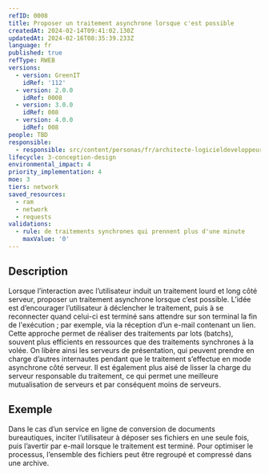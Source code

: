 ```yaml
---
refID: 0008
title: Proposer un traitement asynchrone lorsque c'est possible
createdAt: 2024-02-14T09:41:02.130Z
updatedAt: 2024-02-16T08:35:39.233Z
language: fr
published: true
refType: RWEB
versions:
  - version: GreenIT
    idRef: '112'
  - version: 2.0.0
    idRef: 0008
  - version: 3.0.0
    idRef: 008
  - version: 4.0.0
    idRef: 008
people: TBD
responsible:
  - responsible: src/content/personas/fr/architecte-logicieldeveloppeur.mdx
lifecycle: 3-conception-design
environmental_impact: 4
priority_implementation: 4
moe: 3
tiers: network
saved_resources:
  - ram
  - network
  - requests
validations:
  - rule: de traitements synchrones qui prennent plus d'une minute
    maxValue: '0'
---
```


## Description

Lorsque l’interaction avec l’utilisateur induit un traitement lourd et long côté serveur, proposer un traitement asynchrone lorsque c’est possible.
L’idée est d’encourager l’utilisateur à déclencher le traitement, puis à se reconnecter quand celui-ci est terminé sans attendre sur son terminal la fin de l'exécution ;
par exemple, via la réception d’un e-mail contenant un lien.
Cette approche permet de réaliser des traitements par lots (batchs), souvent plus efficients en ressources que des traitements synchrones à la volée.
On libère ainsi les serveurs de présentation, qui peuvent prendre en charge d’autres internautes pendant que le traitement s’effectue en mode asynchrone côté serveur.
Il est également plus aisé de lisser la charge du serveur responsable du traitement, ce qui permet une meilleure mutualisation de serveurs et par conséquent moins de serveurs.

## Exemple

Dans le cas d’un service en ligne de conversion de documents bureautiques, inciter l’utilisateur à déposer ses fichiers en une seule fois, puis l’avertir par e-mail lorsque le traitement est terminé. Pour optimiser le processus, l’ensemble des fichiers peut être regroupé et compressé dans une archive.
